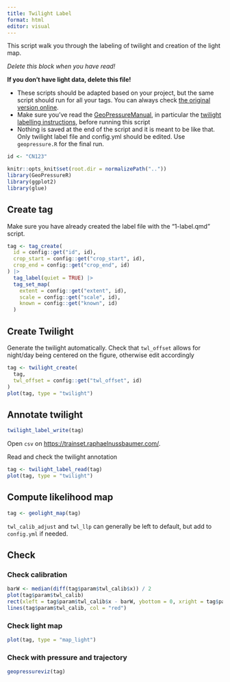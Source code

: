 ```yaml
---
title: Twilight Label
format: html
editor: visual
---
```


This script walk you through the labeling of twilight and creation of the light map.

::: callout-tip
*Delete this block when you have read!*

**If you don't have light data, delete this file!**

-   These scripts should be adapted based on your project, but the same script should run for all your tags. You can always check [the original version online](https://github.com/Rafnuss/GeoPressureTemplate/blob/main/analysis/1-label.qmd).
-   Make sure you've read the [GeoPressureManual](https://raphaelnussbaumer.com/GeoPressureManual), in particular the [twilight labelling instructions](https://raphaelnussbaumer.com/GeoPressureManual/light-map.html#manual-labelling-of-twilight), before running this script
-   Nothing is saved at the end of the script and it is meant to be like that. Only twilight label file and config.yml should be edited. Use `geopressure.R` for the final run.
:::

```r
id <- "CN123"

knitr::opts_knit$set(root.dir = normalizePath(".."))
library(GeoPressureR)
library(ggplot2)
library(glue)
```

## Create tag

Make sure you have already created the label file with the "1-label.qmd" script.

```r
tag <- tag_create(
  id = config::get("id", id),
  crop_start = config::get("crop_start", id),
  crop_end = config::get("crop_end", id)
) |>
  tag_label(quiet = TRUE) |>
  tag_set_map(
    extent = config::get("extent", id),
    scale = config::get("scale", id),
    known = config::get("known", id)
  )
```

## Create Twilight

Generate the twilight automatically. Check that `twl_offset` allows for night/day being centered on the figure, otherwise edit accordingly

```r
tag <- twilight_create(
  tag,
  twl_offset = config::get("twl_offset", id)
)
plot(tag, type = "twilight")
```

## Annotate twilight

```r
twilight_label_write(tag)
```

Open `csv` on <https://trainset.raphaelnussbaumer.com/>.

Read and check the twilight annotation

```r
tag <- twilight_label_read(tag)
plot(tag, type = "twilight")
```

## Compute likelihood map

```r
tag <- geolight_map(tag)
```

`twl_calib_adjust` and `twl_llp` can generally be left to default, but add to `config.yml` if needed.

## Check

### Check calibration

```r
barW <- median(diff(tag$param$twl_calib$x)) / 2
plot(tag$param$twl_calib)
rect(xleft = tag$param$twl_calib$x - barW, ybottom = 0, xright = tag$param$twl_calib$x + barW, ytop = tag$param$twl_calib$y, col = gray(0.5))
lines(tag$param$twl_calib, col = "red")
```

### Check light map

```r
plot(tag, type = "map_light")
```

### Check with pressure and trajectory

```r
geopressureviz(tag)
```
